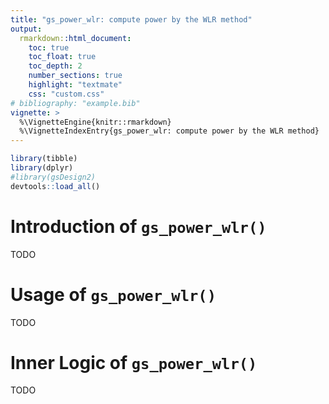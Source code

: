```yaml
---
title: "gs_power_wlr: compute power by the WLR method"
output:
  rmarkdown::html_document:
    toc: true
    toc_float: true
    toc_depth: 2
    number_sections: true
    highlight: "textmate"
    css: "custom.css"
# bibliography: "example.bib"
vignette: >
  %\VignetteEngine{knitr::rmarkdown}
  %\VignetteIndexEntry{gs_power_wlr: compute power by the WLR method}
---
```


```r
library(tibble)
library(dplyr)
#library(gsDesign2)
devtools::load_all()
```

# Introduction of `gs_power_wlr()`

TODO

# Usage of `gs_power_wlr()`

TODO

# Inner Logic of `gs_power_wlr()`

TODO